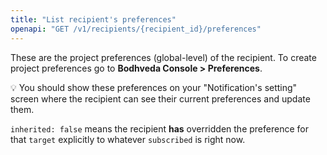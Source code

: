 ```yaml
---
title: "List recipient's preferences"
openapi: "GET /v1/recipients/{recipient_id}/preferences"
---
```


These are the project preferences (global-level) of the recipient.
To create project preferences go to **Bodhveda Console > Preferences**.

💡 You should show these preferences on your "Notification's setting" screen where the recipient can see their current preferences and update them.

`inherited: false` means the recipient **has** overridden the preference for that `target` explicitly to whatever `subscribed` is right now.
